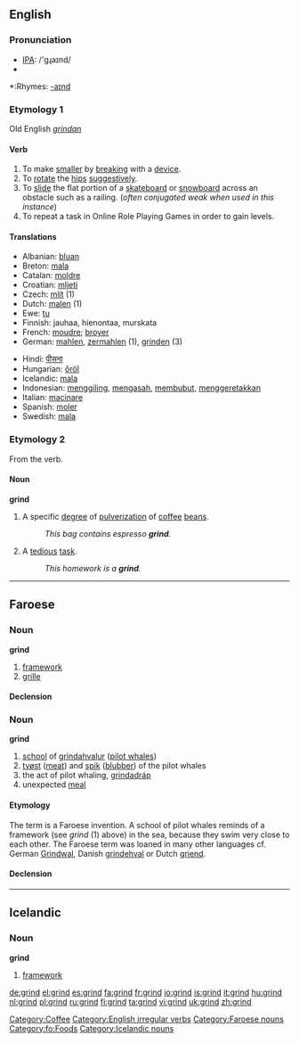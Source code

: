 ==English==

===Pronunciation===
*[[w:IPA|IPA]]: /'gɻaɪnd/
*{{audio|en-us-grind.ogg|Audio (US)}}

*:Rhymes: [[Rhymes:English:-aɪnd|-aɪnd]]

===Etymology 1===
Old English ''[[grindan]]''

====Verb====
{{en-verb|grinds|grinding|ground|ground}}

# To make [[smaller]] by [[break]]ing with a [[device]].
# To [[rotate]] the [[hips]] [[suggestive]]ly.
# To [[slide]] the flat portion of a [[skateboard]] or [[snowboard]] across an obstacle such as a railing. (''often conjugated weak when used in this instance'')
# To repeat a task in Online Role Playing Games in order to gain levels.

====Translations====
{{top}}
*Albanian: [[bluan]]
*Breton: [[mala]]
*Catalan: [[moldre]]
*Croatian: [[mljeti]]
*Czech: [[mlít]] (1)
*Dutch: [[malen]] (1)
*Ewe: [[tu]]
*Finnish: jauhaa, hienontaa, murskata
*French: [[moudre]]; [[broyer]]
*German: [[mahlen]], [[zermahlen]] (1), [[grinden]] (3)
{{mid}}
*Hindi: [[पीसना]]
*Hungarian: [[őröl]]
*Icelandic: [[mala]]
*Indonesian: [[giling|menggiling]], [[asah|mengasah]], [[bubut|membubut]], [[geretak|menggeretakkan]]
*Italian: [[macinare]]
*Spanish: [[moler]]
*Swedish: [[mala]]
{{bottom}}

===Etymology 2===
From the verb.

====Noun====
'''grind'''

# A specific [[degree]] of [[pulverization]] of [[coffee]] [[bean]]s.
#: ''This bag contains espresso '''grind'''.''
# A [[tedious]] [[task]].
#: ''This homework is a '''grind'''.''

[[Category:Coffee]]
[[Category:English irregular verbs]]

----

==Faroese==

===Noun===
'''grind''' {{f}}

# [[framework]]
# [[grille]]

====Declension====
{{fo-decl-noun-f2|grind}}

===Noun===
'''grind''' {{f}}

# [[school]] of [[grindahvalur]] ([[pilot whale]]s)
# [[tvøst]] ([[meat]]) and [[spik]] ([[blubber]]) of the pilot whales
# the act of pilot whaling, [[grindadráp]]
# unexpected [[meal]]

====Etymology====
{{rfc-level|Etymology not at level 3}}
The term is a Faroese invention. A school of pilot whales reminds of a framework (see ''grind'' (1) above) in the sea, because they swim very close to each other. The Faroese term was loaned in many other languages cf. German [[Grindwal]], Danish [[grindehval]] or Dutch [[griend]].

====Declension====
{{fo-decl-noun-f2|grind}}

[[Category:Faroese nouns]]
[[Category:fo:Foods]]

----

==Icelandic==

===Noun===
'''grind''' {{f}}

# [[framework]]

[[Category:Icelandic nouns]]

[[de:grind]]
[[el:grind]]
[[es:grind]]
[[fa:grind]]
[[fr:grind]]
[[io:grind]]
[[is:grind]]
[[it:grind]]
[[hu:grind]]
[[nl:grind]]
[[pl:grind]]
[[ru:grind]]
[[fi:grind]]
[[ta:grind]]
[[vi:grind]]
[[uk:grind]]
[[zh:grind]]